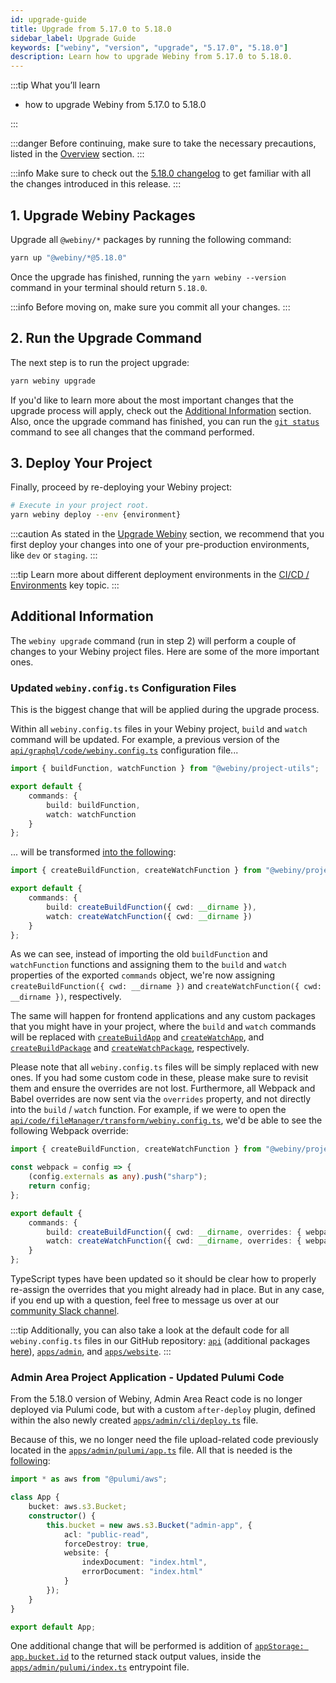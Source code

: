 ```yaml
---
id: upgrade-guide
title: Upgrade from 5.17.0 to 5.18.0
sidebar_label: Upgrade Guide
keywords: ["webiny", "version", "upgrade", "5.17.0", "5.18.0"]
description: Learn how to upgrade Webiny from 5.17.0 to 5.18.0.
---
```


:::tip What you’ll learn

- how to upgrade Webiny from 5.17.0 to 5.18.0

:::

:::danger
Before continuing, make sure to take the necessary precautions, listed in the [Overview](/docs/how-to-guides/upgrade-webiny#-precaution-measures) section.
:::

:::info
Make sure to check out the [5.18.0 changelog](/docs/release-notes/5.18.0/changelog) to get familiar with all the changes introduced in this release.
:::

## 1. Upgrade Webiny Packages

Upgrade all `@webiny/*` packages by running the following command:

```bash
yarn up "@webiny/*@5.18.0"
```

Once the upgrade has finished, running the `yarn webiny --version` command in your terminal should return `5.18.0`.

:::info
Before moving on, make sure you commit all your changes.
:::

## 2. Run the Upgrade Command

The next step is to run the project upgrade:

```bash
yarn webiny upgrade
```

If you'd like to learn more about the most important changes that the upgrade process will apply, check out the [Additional Information](/docs/release-notes/5.18.0/upgrade-guide#additional-information) section. Also, once the upgrade command has finished, you can run the [`git status`](https://git-scm.com/docs/git-status) command to see all changes that the command performed.

## 3. Deploy Your Project

Finally, proceed by re-deploying your Webiny project:

```bash
# Execute in your project root.
yarn webiny deploy --env {environment}
```

:::caution
As stated in the [Upgrade Webiny](/docs/how-to-guides/upgrade-webiny#pre-production-environments-first) section, we recommend that you first deploy your changes into one of your pre-production environments, like `dev` or `staging`.
:::

:::tip
Learn more about different deployment environments in the [CI/CD / Environments](/docs/key-topics/ci-cd/environments) key topic.
:::


## Additional Information

The `webiny upgrade` command (run in step 2) will perform a couple of changes to your Webiny project files. Here are some of the more important ones.

### Updated `webiny.config.ts` Configuration Files

This is the biggest change that will be applied during the upgrade process.

Within all `webiny.config.ts` files in your Webiny project, `build` and `watch` command will be updated. For example, a previous version of the [`api/graphql/code/webiny.config.ts`](https://github.com/webiny/webiny-js/blob/v5.17.4/packages/cwp-template-aws/template/ddb-es/api/code/graphql/webiny.config.ts) configuration file...

```ts
import { buildFunction, watchFunction } from "@webiny/project-utils";

export default {
    commands: {
        build: buildFunction,
        watch: watchFunction
    }
};
```

... will be transformed [into the following](https://github.com/webiny/webiny-js/blob/v5/packages/cwp-template-aws/template/ddb-es/api/code/graphql/webiny.config.ts):

```ts
import { createBuildFunction, createWatchFunction } from "@webiny/project-utils";

export default {
    commands: {
        build: createBuildFunction({ cwd: __dirname }),
        watch: createWatchFunction({ cwd: __dirname })
    }
};
```

As we can see, instead of importing the old `buildFunction` and `watchFunction` functions and assigning them to the `build` and `watch` properties of the exported `commands` object, we're now assigning `createBuildFunction({ cwd: __dirname })` and `createWatchFunction({ cwd: __dirname })`, respectively.

The same will happen for frontend applications and any custom packages that you might have in your project, where the `build` and `watch` commands will be replaced with [`createBuildApp`](#) and [`createWatchApp`](#), and [`createBuildPackage`](#) and [`createWatchPackage`](#), respectively.

Please note that all `webiny.config.ts` files will be simply replaced with new ones. If you had some custom code in these, please make sure to revisit them and ensure the overrides are not lost. Furthermore, all Webpack and Babel overrides are now sent via the `overrides` property, and not directly into the `build` / `watch` function. For example, if we were to open the [`api/code/fileManager/transform/webiny.config.ts`](https://github.com/webiny/webiny-js/blob/v5/packages/cwp-template-aws/template/common/api/code/fileManager/transform/webiny.config.ts#L10-L11), we'd be able to see the following Webpack override:

```ts
import { createBuildFunction, createWatchFunction } from "@webiny/project-utils";

const webpack = config => {
    (config.externals as any).push("sharp");
    return config;
};

export default {
    commands: {
        build: createBuildFunction({ cwd: __dirname, overrides: { webpack } }),
        watch: createWatchFunction({ cwd: __dirname, overrides: { webpack } })
    }
};
```

TypeScript types have been updated so it should be clear how to properly re-assign the overrides that you might already had in place. But in any case, if you end up with a question, feel free to message us over at our [community Slack channel](https://www.webiny.com/slack).

:::tip
Additionally, you can also take a look at the default code for all `webiny.config.ts` files in our GitHub repository: [`api`](https://github.com/webiny/webiny-js/tree/v5/packages/cwp-template-aws/template/common/api/code) (additional packages [here](https://github.com/webiny/webiny-js/tree/v5/packages/cwp-template-aws/template/ddb-es/api/code)), [`apps/admin`](https://github.com/webiny/webiny-js/blob/v5/packages/cwp-template-aws/template/common/apps/admin/code/webiny.config.ts), and [`apps/website`](https://github.com/webiny/webiny-js/blob/v5/packages/cwp-template-aws/template/common/apps/website/code/webiny.config.ts).
:::

### Admin Area Project Application - Updated Pulumi Code

From the 5.18.0 version of Webiny, Admin Area React code is no longer deployed via Pulumi code, but with a custom `after-deploy` plugin, defined within the also newly created [`apps/admin/cli/deploy.ts`](https://github.com/webiny/webiny-js/blob/v5/packages/cwp-template-aws/template/common/apps/admin/cli/deploy.ts) file.

Because of this, we no longer need the file upload-related code previously located in the [`apps/admin/pulumi/app.ts`](https://github.com/webiny/webiny-js/blob/v5.17.4/packages/cwp-template-aws/template/common/apps/admin/pulumi/app.ts#L19-L37) file. All that is needed is the [following](https://github.com/webiny/webiny-js/blob/v5/packages/cwp-template-aws/template/common/apps/admin/pulumi/app.ts):

```ts
import * as aws from "@pulumi/aws";

class App {
    bucket: aws.s3.Bucket;
    constructor() {
        this.bucket = new aws.s3.Bucket("admin-app", {
            acl: "public-read",
            forceDestroy: true,
            website: {
                indexDocument: "index.html",
                errorDocument: "index.html"
            }
        });
    }
}

export default App;
```

One additional change that will be performed is addition of [`appStorage: app.bucket.id`](https://github.com/webiny/webiny-js/blob/v5/packages/cwp-template-aws/template/common/apps/admin/pulumi/index.ts#L17) to the returned stack output values, inside the [`apps/admin/pulumi/index.ts`](https://github.com/webiny/webiny-js/blob/v5/packages/cwp-template-aws/template/common/apps/admin/pulumi/index.ts) entrypoint file.
